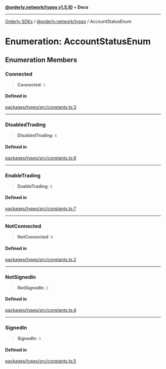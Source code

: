[**@orderly.network/types v1.5.10**](/sdks/tech-doc/@orderly.network/types/README) • **Docs**

***

[Orderly SDKs](/sdks/tech-doc/packages) / [@orderly.network/types](/sdks/tech-doc/@orderly.network/types/README) / AccountStatusEnum

# Enumeration: AccountStatusEnum

## Enumeration Members

### Connected

> **Connected**: `1`

#### Defined in

[packages/types/src/constants.ts:3](https://github.com/OrderlyNetwork/js-sdk/blob/554ae704783e3b83c40bb234a899e8f02987d9b6/packages/types/src/constants.ts#L3)

***

### DisabledTrading

> **DisabledTrading**: `4`

#### Defined in

[packages/types/src/constants.ts:6](https://github.com/OrderlyNetwork/js-sdk/blob/554ae704783e3b83c40bb234a899e8f02987d9b6/packages/types/src/constants.ts#L6)

***

### EnableTrading

> **EnableTrading**: `5`

#### Defined in

[packages/types/src/constants.ts:7](https://github.com/OrderlyNetwork/js-sdk/blob/554ae704783e3b83c40bb234a899e8f02987d9b6/packages/types/src/constants.ts#L7)

***

### NotConnected

> **NotConnected**: `0`

#### Defined in

[packages/types/src/constants.ts:2](https://github.com/OrderlyNetwork/js-sdk/blob/554ae704783e3b83c40bb234a899e8f02987d9b6/packages/types/src/constants.ts#L2)

***

### NotSignedIn

> **NotSignedIn**: `2`

#### Defined in

[packages/types/src/constants.ts:4](https://github.com/OrderlyNetwork/js-sdk/blob/554ae704783e3b83c40bb234a899e8f02987d9b6/packages/types/src/constants.ts#L4)

***

### SignedIn

> **SignedIn**: `3`

#### Defined in

[packages/types/src/constants.ts:5](https://github.com/OrderlyNetwork/js-sdk/blob/554ae704783e3b83c40bb234a899e8f02987d9b6/packages/types/src/constants.ts#L5)
